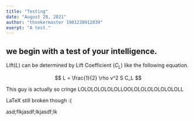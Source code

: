 ```yaml
---
title: "Testing"
date: "August 28, 2021"
author: "thonkermaster 1901230912039"
exerpt: "A test."
---
```


## we begin with a test of your intelligence. 
Lift($L$) can be determined by Lift Coefficient ($C_L$) like the following equation.

$$
L = \frac{1}{2} \rho v^2 S C_L
$$

This guy is actually so cringe LOLOLOLOLOLOLLOOLOLOLOLOLOLOLOLL

LaTeX still broken though :(

asd;flkjasdf;lkjasdf;lk	 

